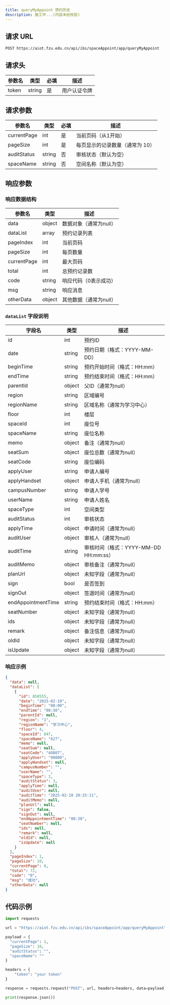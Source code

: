 ```yaml
---
title: queryMyAppoint 预约历史
description: 施工中...(内容未经校验)
---
```


## 请求 URL

```http
POST https://aiot.fzu.edu.cn/api/ibs/spaceAppoint/app/queryMyAppoint
```

## 请求头

| 参数名 | 类型   | 必填 | 描述         |
| ------ | ------ | ---- | ------------ |
| token  | string | 是   | 用户认证令牌 |

## 请求参数

| 参数名      | 类型   | 必填 | 描述                            |
| ----------- | ------ | ---- | ------------------------------- |
| currentPage | int    | 是   | 当前页码（从1开始）             |
| pageSize    | int    | 是   | 每页显示的记录数量（通常为 10） |
| auditStatus | string | 否   | 审核状态（默认为空）            |
| spaceName   | string | 否   | 空间名称（默认为空）            |

## 响应参数

### 响应数据结构

| 参数名      | 类型   | 描述                   |
| ----------- | ------ | ---------------------- |
| data        | object | 数据对象（通常为null） |
| dataList    | array  | 预约记录列表           |
| pageIndex   | int    | 当前页码               |
| pageSize    | int    | 每页数量               |
| currentPage | int    | 最大页码               |
| total       | int    | 总预约记录数           |
| code        | string | 响应代码（0表示成功）  |
| msg         | string | 响应消息               |
| otherData   | object | 其他数据（通常为null） |

### `dataList` 字段说明

| 字段名             | 类型   | 描述                                  |
| ------------------ | ------ | ------------------------------------- |
| id                 | int    | 预约ID                                |
| date               | string | 预约日期（格式：YYYY-MM-DD）          |
| beginTime          | string | 预约开始时间（格式：HH:mm）           |
| endTime            | string | 预约结束时间（格式：HH:mm）           |
| parentId           | object | 父ID（通常为null）                    |
| region             | string | 区域编号                              |
| regionName         | string | 区域名称（通常为学习中心）            |
| floor              | int    | 楼层                                  |
| spaceId            | int    | 座位号                                |
| spaceName          | string | 座位名称                              |
| memo               | object | 备注（通常为null）                    |
| seatSum            | object | 座位总数（通常为null）                |
| seatCode           | string | 座位编码                              |
| applyUser          | string | 申请人编号                            |
| applyHandset       | object | 申请人手机（通常为null）              |
| campusNumber       | string | 申请人学号                            |
| userName           | string | 申请人姓名                            |
| spaceType          | int    | 空间类型                              |
| auditStatus        | int    | 审核状态                              |
| applyTime          | object | 申请时间（通常为null）                |
| auditUser          | object | 审核人（通常为null）                  |
| auditTime          | string | 审核时间（格式：YYYY-MM-DD HH:mm:ss） |
| auditMemo          | object | 审核备注（通常为null）                |
| planUrl            | object | 未知字段（通常为null）                |
| sign               | bool   | 是否签到                              |
| signOut            | object | 签退时间（通常为null）                |
| endAppointmentTime | string | 预约结束时间（格式：HH:mm）           |
| seatNumber         | object | 未知字段（通常为null）                |
| ids                | object | 未知字段（通常为null）                |
| remark             | object | 备注信息（通常为null）                |
| oldId              | object | 未知字段（通常为null）                |
| isUpdate           | object | 未知字段（通常为null）                |


### 响应示例
```json
{
  "data": null,
  "dataList": [
    {
      "id": 858555,
      "date": "2025-02-19",
      "beginTime": "08:00",
      "endTime": "08:30",
      "parentId": null,
      "region": "1",
      "regionName": "学习中心",
      "floor": 4,
      "spaceId": 847,
      "spaceName": "627",
      "memo": null,
      "seatSum": null,
      "seatCode": "4O807",
      "applyUser": "90000",
      "applyHandset": null,
      "campusNumber": "",
      "userName": "",
      "spaceType": 2,
      "auditStatus": 3,
      "applyTime": null,
      "auditUser": null,
      "auditTime": "2025-02-18 20:25:11",
      "auditMemo": null,
      "planUrl": null,
      "sign": false,
      "signOut": null,
      "endAppointmentTime": "08:30",
      "seatNumber": null,
      "ids": null,
      "remark": null,
      "oldId": null,
      "isUpdate": null
    }
  ],
  "pageIndex": 1,
  "pageSize": 10,
  "currentPage": 8,
  "total": 72,
  "code": "0",
  "msg": "成功",
  "otherData": null
}
```

## 代码示例

```python
import requests

url = "https://aiot.fzu.edu.cn/api/ibs/spaceAppoint/app/queryMyAppoint"

payload = {
  "currentPage": 1,
  "pageSize": 10,
  "auditStatus": "",
  "spaceName": ""
}

headers = {
    "token": "your token"
}

response = requests.request("POST", url, headers=headers, data=payload)

print(response.json())
```